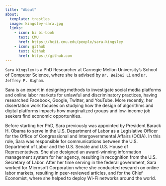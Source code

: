```yaml
---
title: "About"
about:
  template: trestles
  image: kingsley-sara.jpg
  links:
    - icon: bi bi-book
      text: CMU
      href: https://hcii.cmu.edu/people/sara-kingsley
    - icon: github
      text: Github
      href: https://github.com
---
```


`Sara Kingsley` is a PhD Researcher at Carnegie Mellon University’s School of Computer Science, where she is advised by `Dr. Beibei Li` and `Dr. Jeffrey P. Bigham`. 

Sara is an expert in designing methods to investigate social media platforms and online labor markets for unlawful and discriminatory practices, having researched Facebook, Google, Twitter, and YouTube. More recently, her dissertation work focuses on studying how the design of algorithms and digital platforms impacts how marginalized groups and low-income job seekers find economic opportunities. 

Before starting her PhD, Sara previously was appointed by President Barack H. Obama to serve in the U.S. Department of Labor as a Legislative Officer for the Office of Congressional and Intergovernmental Affairs (OCIA). In this role, Sara was responsible for communications between the U.S. Department of Labor and the U.S. Senate and U.S. House of Representatives. She also designed an award-winning information management system for her agency, resulting in recognition from the U.S. Secretary of Labor. After her time serving in the federal government, Sara worked for Microsoft Corporation where she conducted research on online labor markets, resulting in peer-reviewed articles, and for the Chief Economist, where she helped to deploy Wi-Fi networks around the world.
